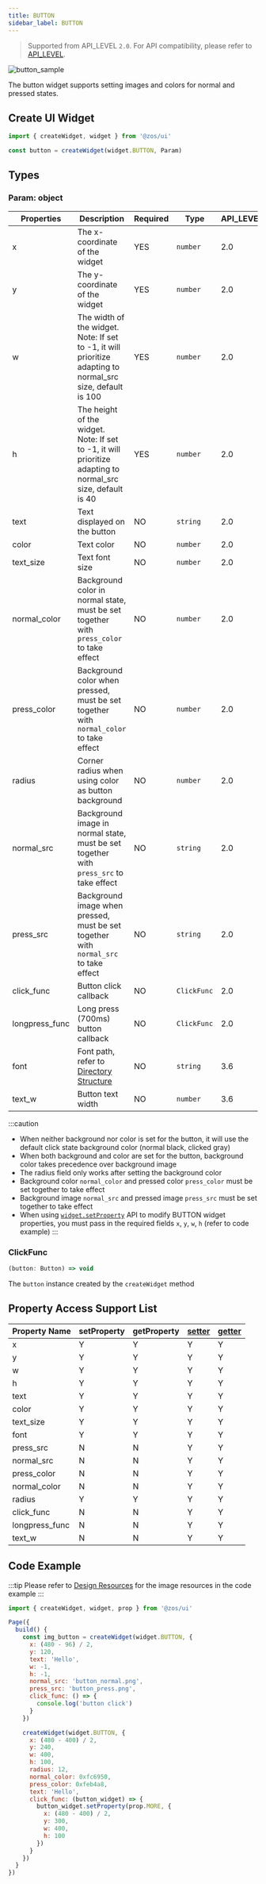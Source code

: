 ```yaml
---
title: BUTTON
sidebar_label: BUTTON
---
```


> Supported from API_LEVEL `2.0`. For API compatibility, please refer to [API_LEVEL](../../../../../guides/framework/device/compatibility.md).

![button_sample](/img/api/button_sample.jpg)

The button widget supports setting images and colors for normal and pressed states.

## Create UI Widget

```js
import { createWidget, widget } from '@zos/ui'

const button = createWidget(widget.BUTTON, Param)
```

## Types

### Param: object

| Properties     | Description                                                                                              | Required | Type        | API_LEVEL |
| -------------- | -------------------------------------------------------------------------------------------------------- | -------- | ----------- | --------- |
| x              | The x-coordinate of the widget                                                                            | YES      | `number`    | 2.0       |
| y              | The y-coordinate of the widget                                                                            | YES      | `number`    | 2.0       |
| w              | The width of the widget. Note: If set to -1, it will prioritize adapting to normal_src size, default is 100 | YES      | `number`    | 2.0       |
| h              | The height of the widget. Note: If set to -1, it will prioritize adapting to normal_src size, default is 40  | YES      | `number`    | 2.0       |
| text           | Text displayed on the button                                                                               | NO       | `string`    | 2.0       |
| color          | Text color                                                                                                | NO       | `number`    | 2.0       |
| text_size      | Text font size                                                                                            | NO       | `number`    | 2.0       |
| normal_color   | Background color in normal state, must be set together with `press_color` to take effect                   | NO       | `number`    | 2.0       |
| press_color    | Background color when pressed, must be set together with `normal_color` to take effect                     | NO       | `number`    | 2.0       |
| radius         | Corner radius when using color as button background                                                        | NO       | `number`    | 2.0       |
| normal_src     | Background image in normal state, must be set together with `press_src` to take effect                     | NO       | `string`    | 2.0       |
| press_src      | Background image when pressed, must be set together with `normal_src` to take effect                       | NO       | `string`    | 2.0       |
| click_func     | Button click callback                                                                                      | NO       | `ClickFunc` | 2.0       |
| longpress_func | Long press (700ms) button callback                                                                          | NO       | `ClickFunc` | 2.0       |
| font           | Font path, refer to [Directory Structure](../../../../../guides/architecture/folder-structure.mdx)           | NO       | `string`    | 3.6       |
| text_w         | Button text width                                                                                          | NO       | `number`    | 3.6       |

:::caution

- When neither background nor color is set for the button, it will use the default click state background color (normal black, clicked gray)
- When both background and color are set for the button, background color takes precedence over background image
- The radius field only works after setting the background color
- Background color `normal_color` and pressed color `press_color` must be set together to take effect
- Background image `normal_src` and pressed image `press_src` must be set together to take effect
- When using [`widget.setProperty`](../setProperty.mdx) API to modify BUTTON widget properties, you must pass in the required fields `x`, `y`, `w`, `h` (refer to code example)
:::

### ClickFunc

```js
(button: Button) => void
```

The `button` instance created by the `createWidget` method

## Property Access Support List

| Property Name  | setProperty | getProperty | [setter](../gettersetter.mdx) | [getter](../gettersetter.mdx) |
| -------------- | ----------- | ----------- | ----------------------------- | ----------------------------- |
| x              | Y           | Y           | Y                             | Y                             |
| y              | Y           | Y           | Y                             | Y                             |
| w              | Y           | Y           | Y                             | Y                             |
| h              | Y           | Y           | Y                             | Y                             |
| text           | Y           | Y           | Y                             | Y                             |
| color          | Y           | Y           | Y                             | Y                             |
| text_size      | Y           | Y           | Y                             | Y                             |
| font           | Y           | Y           | Y                             | Y                             |
| press_src      | N           | N           | Y                             | Y                             |
| normal_src     | N           | N           | Y                             | Y                             |
| press_color    | N           | N           | Y                             | Y                             |
| normal_color   | N           | N           | Y                             | Y                             |
| radius         | Y           | Y           | Y                             | Y                             |
| click_func     | N           | N           | Y                             | Y                             |
| longpress_func | N           | N           | Y                             | Y                             |
| text_w         | N           | N           | Y                             | Y                             |

## Code Example

:::tip
Please refer to [Design Resources](../../../../related-resources/design-resources.mdx) for the image resources in the code example
:::

```js
import { createWidget, widget, prop } from '@zos/ui'

Page({
  build() {
    const img_button = createWidget(widget.BUTTON, {
      x: (480 - 96) / 2,
      y: 120,
      text: 'Hello',
      w: -1,
      h: -1,
      normal_src: 'button_normal.png',
      press_src: 'button_press.png',
      click_func: () => {
        console.log('button click')
      }
    })

    createWidget(widget.BUTTON, {
      x: (480 - 400) / 2,
      y: 240,
      w: 400,
      h: 100,
      radius: 12,
      normal_color: 0xfc6950,
      press_color: 0xfeb4a8,
      text: 'Hello',
      click_func: (button_widget) => {
        button_widget.setProperty(prop.MORE, {
          x: (480 - 400) / 2,
          y: 300,
          w: 400,
          h: 100
        })
      }
    })
  }
})
```
